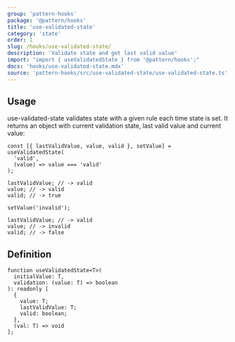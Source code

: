 ```yaml
---
group: 'pattern-hooks'
package: '@pattern/hooks'
title: 'use-validated-state'
category: 'state'
order: 1
slug: /hooks/use-validated-state/
description: 'Validate state and get last valid value'
import: "import { useValidatedState } from '@pattern/hooks';"
docs: 'hooks/use-validated-state.mdx'
source: 'pattern-hooks/src/use-validated-state/use-validated-state.ts'
---
```


## Usage

use-validated-state validates state with a given rule each time state is set. It returns an object with current validation state, last valid value and current value:

```tsx
const [{ lastValidValue, value, valid }, setValue] = useValidatedState(
  'valid',
  (value) => value === 'valid'
);

lastValidValue; // -> valid
value; // -> valid
valid; // -> true

setValue('invalid');

lastValidValue; // -> valid
value; // -> invalid
valid; // -> false
```

## Definition

```tsx
function useValidatedState<T>(
  initialValue: T,
  validation: (value: T) => boolean
): readonly [
  {
    value: T;
    lastValidValue: T;
    valid: boolean;
  },
  (val: T) => void
];
```
